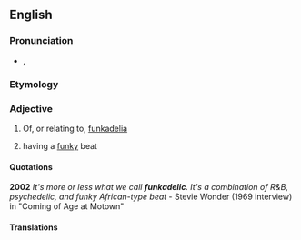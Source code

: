 ==English==

===Pronunciation===
* {{enPR|fŭngk'ə-dĕlʹĭk}}, {{IPA|/ˌfʌŋkəˈdɛlɪk/|lang=en}}

===Etymology===
{{suffix|funk|adelic|lang=en}}

===Adjective===
{{head|en|adjective}}

# {{lb|en|music}} Of, or relating to, [[funkadelia]]
# {{lb|en|music|slang}} having a [[funky]] beat

====Quotations====
'''2002''' ''It's more or less what we call '''funkadelic'''. It's a combination of R&B, psychedelic, and funky African-type beat'' - Stevie Wonder (1969 interview) in "Coming of Age at Motown"

<!--unlikely to be correct

====Related terms====
* [[funkadelicacy]]
* [[funkadelicate]]
-->

====Translations====
{{trans-top|music slang having a funky beat}}
{{trans-mid}}
{{trans-bottom}}